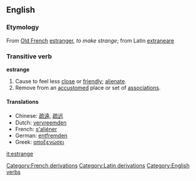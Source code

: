 ==English==
===Etymology===
From [[Old French]] [[estranger]], ''to make strange''; from Latin [[extraneare]]


===Transitive verb===
'''estrange'''

# Cause to feel less [[close]] or [[friendly]]; [[alienate]].
# Remove from an [[accustom]]ed place or set of [[association]]s.

====Translations====
*Chinese: [[疏遠]], [[疏远]]
*Dutch: [[vervreemden]]
*French: [[s'aliéner]]
*German: [[entfremden]]
*Greek: [[αποξενώσει]]

[[Category:French derivations]]
[[Category:Latin derivations]]
[[Category:English verbs]]

[[it:estrange]]